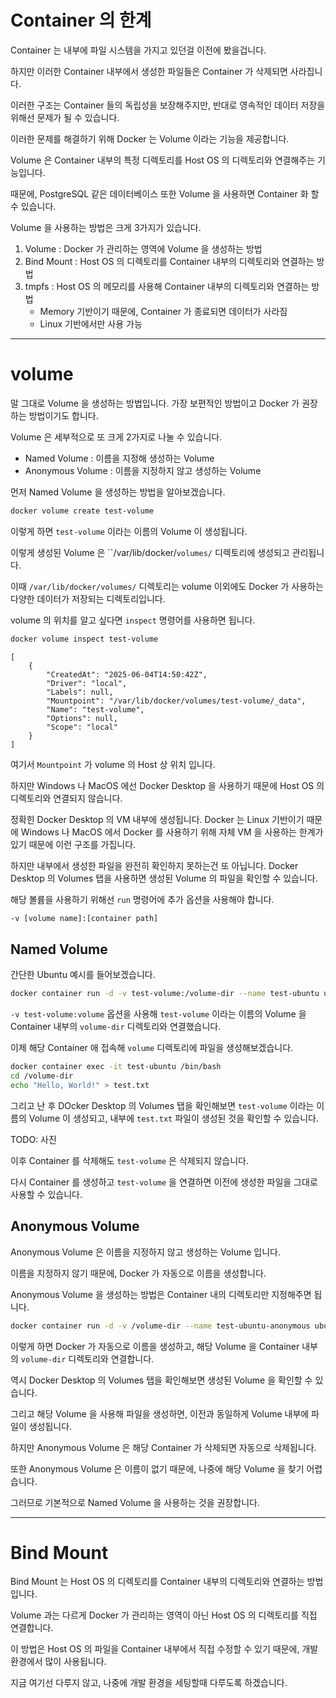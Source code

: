 # Container 의 한계

Container 는 내부에 파일 시스템을 가지고 있던걸 이전에 봤을겁니다.

하지만 이러한 Container 내부에서 생성한 파일들은 Container 가 삭제되면 사라집니다.

이러한 구조는 Container 들의 독립성을 보장해주지만, 반대로 영속적인 데이터 저장을 위해선 문제가 될 수 있습니다.

이러한 문제를 해결하기 위해 Docker 는 Volume 이라는 기능을 제공합니다.

Volume 은 Container 내부의 특정 디렉토리를 Host OS 의 디렉토리와 연결해주는 기능입니다.

때문에, PostgreSQL 같은 데이터베이스 또한 Volume 을 사용하면 Container 화 할 수 있습니다.

Volume 을 사용하는 방법은 크게 3가지가 있습니다.

1. Volume : Docker 가 관리하는 영역에 Volume 을 생성하는 방법
2. Bind Mount : Host OS 의 디렉토리를 Container 내부의 디렉토리와 연결하는 방법
3. tmpfs : Host OS 의 메모리를 사용해 Container 내부의 디렉토리와 연결하는 방법
    * Memory 기반이기 때문에, Container 가 종료되면 데이터가 사라짐
    * Linux 기반에서만 사용 가능

***

# volume

말 그대로 Volume 을 생성하는 방법입니다. 가장 보편적인 방법이고 Docker 가 권장하는 방법이기도 합니다.

Volume 은 세부적으로 또 크게 2가지로 나눌 수 있습니다.

* Named Volume : 이름을 지정해 생성하는 Volume
* Anonymous Volume : 이름을 지정하지 않고 생성하는 Volume

먼저 Named Volume 을 생성하는 방법을 알아보겠습니다.

```bash
docker volume create test-volume
```

이렇게 하면 `test-volume` 이라는 이름의 Volume 이 생성됩니다.

이렇게 생성된 Volume 은 ``/var/lib/docker/`volumes/` 디렉토리에 생성되고 관리됩니다.

이때 `/var/lib/docker/volumes/` 디렉토리는 volume 이외에도 Docker 가 사용하는 다양한 데이터가 저장되는 디렉토리입니다.

volume 의 위치를 알고 싶다면 `inspect` 명령어를 사용하면 됩니다.

```bash
docker volume inspect test-volume
```

```json:OUTPUT
[
    {
        "CreatedAt": "2025-06-04T14:50:42Z",
        "Driver": "local",
        "Labels": null,
        "Mountpoint": "/var/lib/docker/volumes/test-volume/_data",
        "Name": "test-volume",
        "Options": null,
        "Scope": "local"
    }
]
```

여기서 `Mountpoint` 가 volume 의 Host 상 위치 입니다.

하지만 Windows 나 MacOS 에선 Docker Desktop 을 사용하기 때문에 Host OS 의 디렉토리와 연결되지 않습니다.

정확힌 Docker Desktop 의 VM 내부에 생성됩니다. Docker 는 Linux 기반이기 때문에 Windows 나 MacOS 에서 Docker 를 사용하기 위해 자체 VM 을 사용하는 한계가 있기 때문에 이런 구조를 가집니다.

하지만 내부에서 생성한 파일을 완전히 확인하지 못하는건 또 아닙니다. Docker Desktop 의 Volumes 탭을 사용하면 생성된 Volume 의 파일을 확인할 수 있습니다.

해당 볼륨을 사용하기 위해선 `run` 명령어에 추가 옵션을 사용해야 합니다.

```bash
-v [volume name]:[container path]
```

## Named Volume

간단한 Ubuntu 예시를 들어보겠습니다.

```bash
docker container run -d -v test-volume:/volume-dir --name test-ubuntu ubuntu:22.04
```

`-v test-volume:volume` 옵션을 사용해 `test-volume` 이라는 이름의 Volume 을 Container 내부의 `volume-dir` 디렉토리와 연결했습니다.

이제 해당 Container 애 접속해 `volume` 디렉토리에 파일을 생성해보겠습니다.

```bash
docker container exec -it test-ubuntu /bin/bash
cd /volume-dir
echo "Hello, World!" > test.txt
```

그리고 난 후 DOcker Desktop 의 Volumes 탭을 확인해보면 `test-volume` 이라는 이름의 Volume 이 생성되고, 내부에 `test.txt` 파일이 생성된 것을 확인할 수 있습니다.

TODO: 사진

이후 Container 를 삭제해도 `test-volume` 은 삭제되지 않습니다.

다시 Container 를 생성하고 `test-volume` 을 연결하면 이전에 생성한 파일을 그대로 사용할 수 있습니다.


## Anonymous Volume

Anonymous Volume 은 이름을 지정하지 않고 생성하는 Volume 입니다.

이름을 지정하지 않기 때문에, Docker 가 자동으로 이름을 생성합니다.

Anonymous Volume 을 생성하는 방법은 Container 내의 디렉토리만 지정해주면 됩니다.

```bash
docker container run -d -v /volume-dir --name test-ubuntu-anonymous ubuntu:22.04
```

이렇게 하면 Docker 가 자동으로 이름을 생성하고, 해당 Volume 을 Container 내부의 `volume-dir` 디렉토리와 연결합니다.

역시 Docker Desktop 의 Volumes 탭을 확인해보면 생성된 Volume 을 확인할 수 있습니다.

그리고 해당 Volume 을 사용해 파일을 생성하면, 이전과 동일하게 Volume 내부에 파일이 생성됩니다.

하지만 Anonymous Volume 은 해당 Container 가 삭제되면 자동으로 삭제됩니다.

또한 Anonymous Volume 은 이름이 없기 때문에, 나중에 해당 Volume 을 찾기 어렵습니다.

그러므로 기본적으로 Named Volume 을 사용하는 것을 권장합니다.

***

# Bind Mount
Bind Mount 는 Host OS 의 디렉토리를 Container 내부의 디렉토리와 연결하는 방법입니다.

Volume 과는 다르게 Docker 가 관리하는 영역이 아닌 Host OS 의 디렉토리를 직접 연결합니다.

이 방법은 Host OS 의 파일을 Container 내부에서 직접 수정할 수 있기 때문에, 개발 환경에서 많이 사용됩니다.

지금 여기선 다루지 않고, 나중에 개발 환경을 세팅할때 다루도록 하겠습니다.
